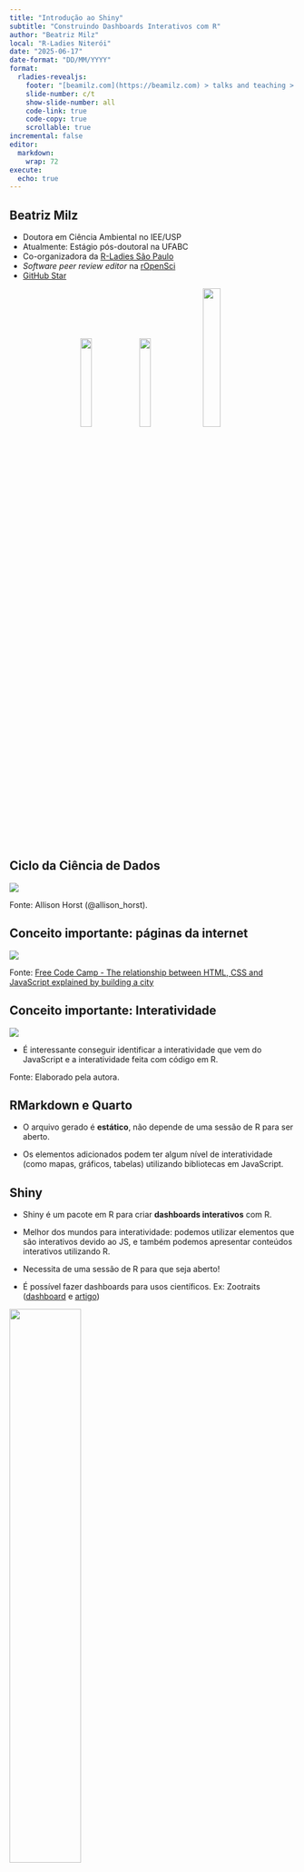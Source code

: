 ```yaml
---
title: "Introdução ao Shiny"
subtitle: "Construindo Dashboards Interativos com R"
author: "Beatriz Milz"
local: "R-Ladies Niterói"
date: "2025-06-17"
date-format: "DD/MM/YYYY"
format: 
  rladies-revealjs:
    footer: "[beamilz.com](https://beamilz.com) > talks and teaching > introdução ao Shiny"
    slide-number: c/t
    show-slide-number: all
    code-link: true
    code-copy: true
    scrollable: true
incremental: false
editor: 
  markdown: 
    wrap: 72
execute: 
  echo: true
---
```


## Beatriz Milz

-   Doutora em Ciência Ambiental no IEE/USP
-   Atualmente: Estágio pós-doutoral na UFABC
-   Co-organizadora da [R-Ladies São Paulo](https://rladies-sp.org)
-   *Software peer review editor* na [rOpenSci](https://ropensci.org/)
-   [GitHub Star](https://stars.github.com/profiles/beatrizmilz/)

<center>[![](images/logo-rladies.png){fig-align="center"
width="20%"}](https://rladies-sp.org/)
[![](images/ropensci.png){fig-align="center"
width="20%"}](https://ropensci.org/)
[![](images/github-stars-logo_Color.webp){fig-align="center"
width="25%"}](https://stars.github.com/profiles/beatrizmilz/)</center>


## {background-color="white" background-image="images/linha-do-tempo.jpg" background-size="contain"}

::: {.footer}

:::


## Ciclo da Ciência de Dados

![](images/environmental-data-science-r4ds-general.png){fig-align="center"}

::: footer
Fonte: Allison Horst (@allison_horst).
:::


## Conceito importante: páginas da internet

![](images/estrutura-pagina.webp){fig-align="center"}

::: footer
Fonte: [Free Code Camp - The relationship between HTML, CSS and JavaScript explained by building a city](https://www.freecodecamp.org/news/the-relationship-between-html-css-and-javascript-explained-by-building-a-city-a73a69c6343/)
:::

## Conceito importante: Interatividade

![](images/interatividade.png){fig-align="center"}

::: incremental
-   É interessante conseguir identificar a interatividade que vem do JavaScript e a interatividade feita com código em R.
:::

::: footer
Fonte: Elaborado pela autora.
:::

## RMarkdown e Quarto

-   O arquivo gerado é **estático**, não depende de uma sessão de R para ser aberto.

-   Os elementos adicionados podem ter algum nível de interatividade (como mapas, gráficos, tabelas) utilizando bibliotecas em JavaScript.

## Shiny

-   Shiny é um pacote em R para criar **dashboards interativos** com R.

- Melhor dos mundos para interatividade: podemos utilizar elementos que são interativos devido ao JS, e também podemos apresentar conteúdos interativos utilizando R.

- Necessita de uma sessão de R para que seja aberto!

- É possível fazer dashboards para usos científicos. Ex: Zootraits ([dashboard](https://ecofun.shinyapps.io/zootraits/) e [artigo](https://onlinelibrary.wiley.com/doi/full/10.1002/ece3.11334))

![](images/shiny.png){fig-align="center" width="50%"}

::: footer
Fonte: <https://rstudio.com/shiny/>
:::

## Shiny - Servidor e Interface do Usuário

![](images/esquema_ui_servidor.png){fig-align="center" width="50%"}

::: footer
Fonte: <https://curso-r.github.io/main-dashboards/slides/02-shiny-introducao.html>
:::




# Encerramento

## Materiais para estudar mais: Exemplos em R

- [Livro Mastering Shiny - Hadley Wickham](https://mastering-shiny.org) (em inglês)


## Muito obrigada!


- Email: [milz.bea@gmail.com](mailto:milz.bea@gmail.com)
- GitHub: [@beatrizmilz](https://github.com/beatrizmilz)
- Instagram: [@dadoseambiente](https://www.instagram.com/dadoseambiente/)
- Youtube: [@beamilz](https://www.youtube.com/@beamilz)




Na minha página pessoal, você encontra [meus contatos](https://beamilz.com/about-pt), e também [palestras (anteriores e futuras)](https://beamilz.com/content).

Slides feitos com [Quarto](https://quarto.org/docs/presentations/revealjs/index.html). Você pode consultar o código [aqui](https://github.com/beatrizmilz/2025-03-pyladies-odd-geobr/blob/main/index.qmd).
